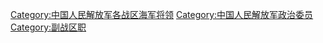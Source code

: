 [[Category:中国人民解放军各战区海军将领|Category:中国人民解放军各战区海军将领]]
[[Category:中国人民解放军政治委员|Category:中国人民解放军政治委员]]
[[Category:副战区职|Category:副战区职]]